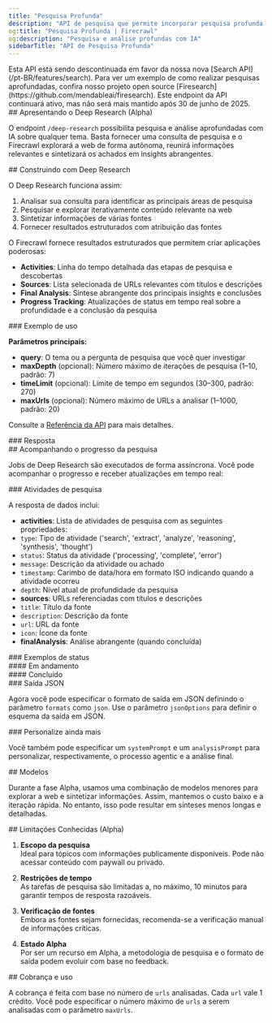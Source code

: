 ```yaml
---
title: "Pesquisa Profunda"
description: "API de pesquisa que permite incorporar pesquisa profunda aos seus próprios aplicativos"
og:title: "Pesquisa Profunda | Firecrawl"
og:description: "Pesquisa e análise profundas com IA"
sidebarTitle: "API de Pesquisa Profunda"
---
```



<Warning>
  Esta API está sendo descontinuada em favor da nossa nova [Search API](/pt-BR/features/search). Para ver um exemplo de como realizar pesquisas aprofundadas, confira nosso projeto open source [Firesearch](https://github.com/mendableai/firesearch). Este endpoint da API continuará ativo, mas não será mais mantido após 30 de junho de 2025.
</Warning>

<div id="introducing-deep-research-alpha">
  ## Apresentando o Deep Research (Alpha)
</div>

O endpoint `/deep-research` possibilita pesquisa e análise aprofundadas com IA sobre qualquer tema. Basta fornecer uma consulta de pesquisa e o Firecrawl explorará a web de forma autônoma, reunirá informações relevantes e sintetizará os achados em insights abrangentes.

<div id="building-with-deep-research">
  ## Construindo com Deep Research
</div>

O Deep Research funciona assim:

1. Analisar sua consulta para identificar as principais áreas de pesquisa
2. Pesquisar e explorar iterativamente conteúdo relevante na web
3. Sintetizar informações de várias fontes
4. Fornecer resultados estruturados com atribuição das fontes

O Firecrawl fornece resultados estruturados que permitem criar aplicações poderosas:

* **Activities**: Linha do tempo detalhada das etapas de pesquisa e descobertas
* **Sources**: Lista selecionada de URLs relevantes com títulos e descrições
* **Final Analysis**: Síntese abrangente dos principais insights e conclusões
* **Progress Tracking**: Atualizações de status em tempo real sobre a profundidade e a conclusão da pesquisa

<div id="example-usage">
  ### Exemplo de uso
</div>

<CodeGroup>
  <DeepResearchPython />

  <DeepResearchNode />

  <DeepResearchCURL />
</CodeGroup>

**Parâmetros principais:**

* **query**: O tema ou a pergunta de pesquisa que você quer investigar
* **maxDepth** (opcional): Número máximo de iterações de pesquisa (1–10, padrão: 7)
* **timeLimit** (opcional): Limite de tempo em segundos (30–300, padrão: 270)
* **maxUrls** (opcional): Número máximo de URLs a analisar (1–1000, padrão: 20)

Consulte a [Referência da API](/pt-BR/api-reference/endpoint/deep-research) para mais detalhes.

<div id="response">
  ### Resposta
</div>

<DeepResearchOutput />

<div id="monitoring-research-progress">
  ## Acompanhando o progresso da pesquisa
</div>

Jobs de Deep Research são executados de forma assíncrona. Você pode acompanhar o progresso e receber atualizações em tempo real:

<CodeGroup>
  <CheckStatusPython />

  <CheckStatusNode />

  <CheckStatusCURL />
</CodeGroup>

<div id="research-activities">
  ### Atividades de pesquisa
</div>

A resposta de dados inclui:

* **activities**: Lista de atividades de pesquisa com as seguintes propriedades:
* `type`: Tipo de atividade (&#39;search&#39;, &#39;extract&#39;, &#39;analyze&#39;, &#39;reasoning&#39;, &#39;synthesis&#39;, &#39;thought&#39;)
* `status`: Status da atividade (&#39;processing&#39;, &#39;complete&#39;, &#39;error&#39;)
* `message`: Descrição da atividade ou achado
* `timestamp`: Carimbo de data/hora em formato ISO indicando quando a atividade ocorreu
* `depth`: Nível atual de profundidade da pesquisa
* **sources**: URLs referenciadas com títulos e descrições
* `title`: Título da fonte
* `description`: Descrição da fonte
* `url`: URL da fonte
* `icon`: Ícone da fonte
* **finalAnalysis**: Análise abrangente (quando concluída)

<div id="status-examples">
  ### Exemplos de status
</div>

<div id="in-progress">
  #### Em andamento
</div>

<StatusPending />

<div id="completed">
  #### Concluído
</div>

<StatusCompleted />

<div id="json-output">
  ### Saída JSON
</div>

Agora você pode especificar o formato de saída em JSON definindo o parâmetro `formats` como `json`. Use o parâmetro `jsonOptions` para definir o esquema da saída em JSON.

<div id="customize-even-further">
  ### Personalize ainda mais
</div>

Você também pode especificar um `systemPrompt` e um `analysisPrompt` para personalizar, respectivamente, o processo agentic e a análise final.

<div id="models">
  ## Modelos
</div>

Durante a fase Alpha, usamos uma combinação de modelos menores para explorar a web e sintetizar informações. Assim, mantemos o custo baixo e a iteração rápida. No entanto, isso pode resultar em sínteses menos longas e detalhadas.

<div id="known-limitations-alpha">
  ## Limitações Conhecidas (Alpha)
</div>

1. **Escopo da pesquisa**\
   Ideal para tópicos com informações publicamente disponíveis. Pode não acessar conteúdo com paywall ou privado.

2. **Restrições de tempo**\
   As tarefas de pesquisa são limitadas a, no máximo, 10 minutos para garantir tempos de resposta razoáveis.

3. **Verificação de fontes**\
   Embora as fontes sejam fornecidas, recomenda-se a verificação manual de informações críticas.

4. **Estado Alpha**\
   Por ser um recurso em Alpha, a metodologia de pesquisa e o formato de saída podem evoluir com base no feedback.

<div id="billing-and-usage">
  ## Cobrança e uso
</div>

A cobrança é feita com base no número de `urls` analisadas. Cada `url` vale 1 crédito. Você pode especificar o número máximo de `urls` a serem analisadas com o parâmetro `maxUrls`.